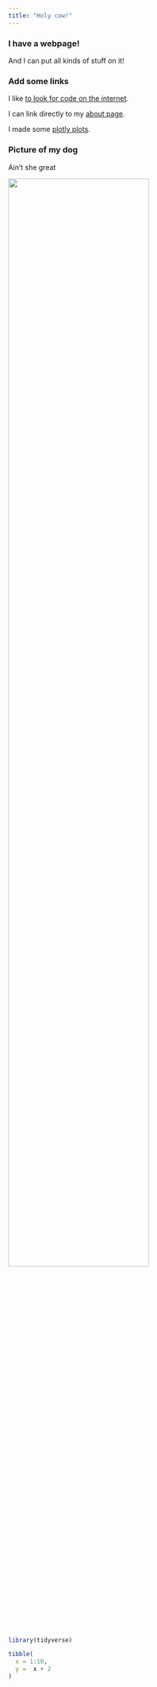 ```yaml
---
title: "Holy cow!"
---
```


### I have a webpage!

And I can put all kinds of stuff on it!

### Add some links

I like  [to look for code on the internet](https://www.google.com).

I can link directly to my  [about page](about.html).

I made some [plotly plots](plotly.html).

### Picture of my dog

Ain't she great

<img src="images/image.jpg" style="width:75%">

```r
library(tidyverse)

tibble(
  x = 1:10,
  y =  x + 2
)
```

